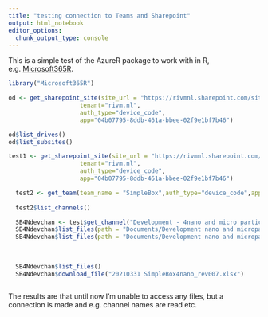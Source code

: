 ```yaml
---
title: "testing connection to Teams and Sharepoint"
output: html_notebook
editor_options: 
  chunk_output_type: console
---
```


This is a simple test of the AzureR package to work with in R, e.g. [Microsoft365R](https://github.com/Azure/Microsoft365R).

```r
library("Microsoft365R")

od <- get_sharepoint_site(site_url = "https://rivmnl.sharepoint.com/sites/SimpleBox-Developmentnanoandmicroparticles/",
                    tenant="rivm.nl",
                    auth_type="device_code",
                    app="04b07795-8ddb-461a-bbee-02f9e1bf7b46")

od$list_drives()
od$list_subsites()

test1 <- get_sharepoint_site(site_url = "https://rivmnl.sharepoint.com/sites/SimpleBox-Developmentnanoandmicroparticles/",
                    tenant="rivm.nl",
                    auth_type="device_code",
                    app="04b07795-8ddb-461a-bbee-02f9e1bf7b46")

  test2 <- get_team(team_name = "SimpleBox",auth_type="device_code",app="04b07795-8ddb-461a-bbee-02f9e1bf7b46")
  
  test2$list_channels()

  SB4Ndevchan <- test$get_channel("Development - 4nano and micro particles")
  SB4Ndevchan$list_files(path = "Documents/Development nano and microparticles/SimpleBox_4nano")
  SB4Ndevchan$list_files(path = "Documents/Development nano and microparticles/SimpleBox_4nano")    
  
  
  
  SB4Ndevchan$list_files()    
  SB4Ndevchan$download_file("20210331 SimpleBox4nano_rev007.xlsx")
  
```

The results are that until now I'm unable to access any files, but a connection is made and e.g. channel names are read etc.